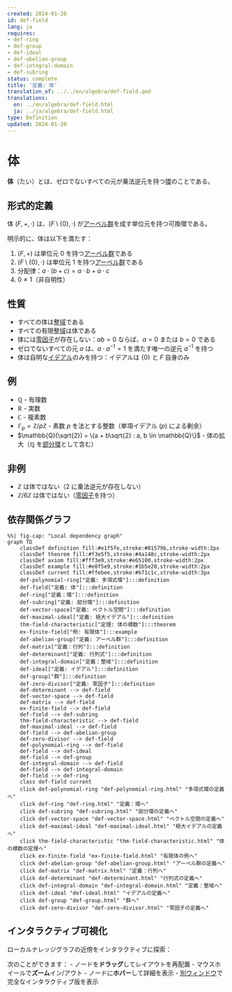 ```yaml
---
created: 2024-01-20
id: def-field
lang: ja
requires:
- def-ring
- def-group
- def-ideal
- def-abelian-group
- def-integral-domain
- def-subring
status: complete
title: '定義: 体'
translation_of: ../../en/algebra/def-field.qmd
translations:
  en: ../en/algebra/def-field.html
  ja: ../ja/algebra/def-field.html
type: Definition
updated: 2024-01-20
---
```


# 体 {#def-field}

**体**（たい）とは、ゼロでないすべての元が乗法逆元を持つ[環](def-ring.qmd)のことである。

## 形式的定義

体 $(F, +, \cdot)$ は、$(F \setminus \{0\}, \cdot)$ が[アーベル群](def-abelian-group.qmd)を成す単位元を持つ可換環である。

明示的に、体は以下を満たす：

1. $(F, +)$ は単位元 $0$ を持つ[アーベル群](def-abelian-group.qmd)である
2. $(F \setminus \{0\}, \cdot)$ は単位元 $1$ を持つ[アーベル群](def-abelian-group.qmd)である
3. 分配律：$a \cdot (b + c) = a \cdot b + a \cdot c$
4. $0 \neq 1$（非自明性）

## 性質

- すべての体は[整域](def-integral-domain.qmd)である
- すべての有限[整域](def-integral-domain.qmd)は体である
- 体には[零因子](def-zero-divisor.qmd)が存在しない：$ab = 0$ ならば、$a = 0$ または $b = 0$ である
- ゼロでないすべての元 $a$ は、$a \cdot a^{-1} = 1$ を満たす唯一の逆元 $a^{-1}$ を持つ
- 体は自明な[イデアル](def-ideal.qmd)のみを持つ：イデアルは $\{0\}$ と $F$ 自身のみ

## 例

- $\mathbb{Q}$ - 有理数
- $\mathbb{R}$ - 実数
- $\mathbb{C}$ - 複素数
- $\mathbb{F}_p = \mathbb{Z}/p\mathbb{Z}$ - 素数 $p$ を法とする整数（単項イデアル $(p)$ による剰余）
- $\mathbb{Q}(\sqrt{2}) = \{a + b\sqrt{2} : a, b \in \mathbb{Q}\}$ - 体の拡大（$\mathbb{Q}$ を[部分環](def-subring.qmd)として含む）

## 非例

- $\mathbb{Z}$ は体ではない（2 に乗法逆元が存在しない）
- $\mathbb{Z}/6\mathbb{Z}$ は体ではない（[零因子](def-zero-divisor.qmd)を持つ）

## 依存関係グラフ

```mermaid
%%| fig-cap: "Local dependency graph"
graph TD
    classDef definition fill:#e1f5fe,stroke:#01579b,stroke-width:2px
    classDef theorem fill:#f3e5f5,stroke:#4a148c,stroke-width:2px
    classDef axiom fill:#fff3e0,stroke:#e65100,stroke-width:2px
    classDef example fill:#e8f5e9,stroke:#1b5e20,stroke-width:2px
    classDef current fill:#ffebee,stroke:#b71c1c,stroke-width:3px
    def-polynomial-ring["定義: 多項式環"]:::definition
    def-field["定義: 体"]:::definition
    def-ring["定義：環"]:::definition
    def-subring["定義: 部分環"]:::definition
    def-vector-space["定義: ベクトル空間"]:::definition
    def-maximal-ideal["定義: 極大イデアル"]:::definition
    thm-field-characteristic["定理: 体の標数"]:::theorem
    ex-finite-field["例: 有限体"]:::example
    def-abelian-group["定義: アーベル群"]:::definition
    def-matrix["定義：行列"]:::definition
    def-determinant["定義: 行列式"]:::definition
    def-integral-domain["定義：整域"]:::definition
    def-ideal["定義: イデアル"]:::definition
    def-group["群"]:::definition
    def-zero-divisor["定義: 零因子"]:::definition
    def-determinant --> def-field
    def-vector-space --> def-field
    def-matrix --> def-field
    ex-finite-field --> def-field
    def-field --> def-subring
    thm-field-characteristic --> def-field
    def-maximal-ideal --> def-field
    def-field --> def-abelian-group
    def-zero-divisor --> def-field
    def-polynomial-ring --> def-field
    def-field --> def-ideal
    def-field --> def-group
    def-integral-domain --> def-field
    def-field --> def-integral-domain
    def-field --> def-ring
    class def-field current
    click def-polynomial-ring "def-polynomial-ring.html" "多項式環の定義へ"
    click def-ring "def-ring.html" "定義：環へ"
    click def-subring "def-subring.html" "部分環の定義へ"
    click def-vector-space "def-vector-space.html" "ベクトル空間の定義へ"
    click def-maximal-ideal "def-maximal-ideal.html" "極大イデアルの定義へ"
    click thm-field-characteristic "thm-field-characteristic.html" "体の標数の定理へ"
    click ex-finite-field "ex-finite-field.html" "有限体の例へ"
    click def-abelian-group "def-abelian-group.html" "アーベル群の定義へ"
    click def-matrix "def-matrix.html" "定義：行列へ"
    click def-determinant "def-determinant.html" "行列式の定義へ"
    click def-integral-domain "def-integral-domain.html" "定義：整域へ"
    click def-ideal "def-ideal.html" "イデアルの定義へ"
    click def-group "def-group.html" "群へ"
    click def-zero-divisor "def-zero-divisor.html" "零因子の定義へ"
```

## インタラクティブ可視化

ローカルナレッジグラフの近傍をインタラクティブに探索：

::: {.graph-viz data-id="def-field" data-width="700" data-height="500"}
:::

次のことができます：
- ノードを**ドラッグ**してレイアウトを再配置
- マウスホイールで**ズーム**イン/アウト
- ノードに**ホバー**して詳細を表示
- [別ウィンドウ](../../output/interactive/ja/def-field.html){target="_blank"}で完全なインタラクティブ版を表示
